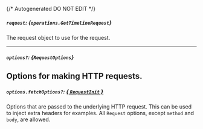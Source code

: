 {/* Autogenerated DO NOT EDIT  */}

##### `request`: *{`operations.GetTimelineRequest`}*
The request object to use for the request.

<Collapsible openLabel={Labels.showProperties} closeLabel={Labels.hideProperties}>
  <GetTimelineRequest />
</Collapsible>

---
##### `options?`: *{`RequestOptions`}*
Options for making HTTP requests.
---
##### `options.fetchOptions?`: [*{ `RequestInit` }*](https://developer.mozilla.org/en-US/docs/Web/API/Request/Request#options)
Options that are passed to the underlying HTTP request. This can be used to inject extra headers for examples. All `Request` options, except `method` and `body`, are allowed.

